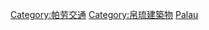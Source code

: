 {{Commons category|Bridges in Palau}}

[[Category:帕劳交通|Category:帕劳交通]]
[[Category:帛琉建築物|Category:帛琉建築物]]
[[Category:大洋洲各国桥梁|Palau]]